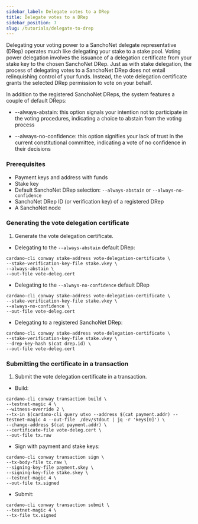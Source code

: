 ```yaml
---
sidebar_label: Delegate votes to a DRep
title: Delegate votes to a DRep
sidebar_position: 7
slug: /tutorials/delegate-to-drep
---
```


Delegating your voting power to a SanchoNet delegate representative (DRep) operates much like delegating your stake to a stake pool. Voting power delegation involves the issuance of a delegation certificate from your stake key to the chosen SanchoNet DRep. Just as with stake delegation, the process of delegating votes to a SanchoNet DRep does not entail relinquishing control of your funds. Instead, the vote delegation certificate grants the selected DRep permission to vote on your behalf.

In addition to the registered SanchoNet DReps, the system features a couple of default DReps:

* --always-abstain: this option signals your intention not to participate in the voting procedures, indicating a choice to abstain from the voting process

* --always-no-confidence: this option signifies your lack of trust in the current constitutional committee, indicating a vote of no confidence in their decisions

### Prerequisites

* Payment keys and address with funds
* Stake key
* Default SanchoNet DRep selection: `--always-abstain` or `--always-no-confidence`
* SanchoNet DRep ID (or verification key) of a registered DRep
* A SanchoNet node

### Generating the vote delegation certificate

1. Generate the vote delegation certificate.

* Delegating to the `--always-abstain` default DRep:

```
cardano-cli conway stake-address vote-delegation-certificate \
--stake-verification-key-file stake.vkey \
--always-abstain \
--out-file vote-deleg.cert
```

* Delegating to the `--always-no-confidence` default DRep 

```
cardano-cli conway stake-address vote-delegation-certificate \
--stake-verification-key-file stake.vkey \
--always-no-confidence \
--out-file vote-deleg.cert
```

* Delegating to a registered SanchoNet DRep:

```
cardano-cli conway stake-address vote-delegation-certificate \
--stake-verification-key-file stake.vkey \
--drep-key-hash $(cat drep.id) \
--out-file vote-deleg.cert
```

### Submitting the certificate in a transaction

1. Submit the vote delegation certificate in a transaction.

* Build:

```
cardano-cli conway transaction build \
--testnet-magic 4 \
--witness-override 2 \
--tx-in $(cardano-cli query utxo --address $(cat payment.addr) --testnet-magic 4 --out-file  /dev/stdout | jq -r 'keys[0]') \
--change-address $(cat payment.addr) \
--certificate-file vote-deleg.cert \
--out-file tx.raw
```

* Sign with payment and stake keys:

```
cardano-cli conway transaction sign \
--tx-body-file tx.raw \
--signing-key-file payment.skey \
--signing-key-file stake.skey \
--testnet-magic 4 \
--out-file tx.signed
```

* Submit:

```
cardano-cli conway transaction submit \
--testnet-magic 4 \
--tx-file tx.signed
```
